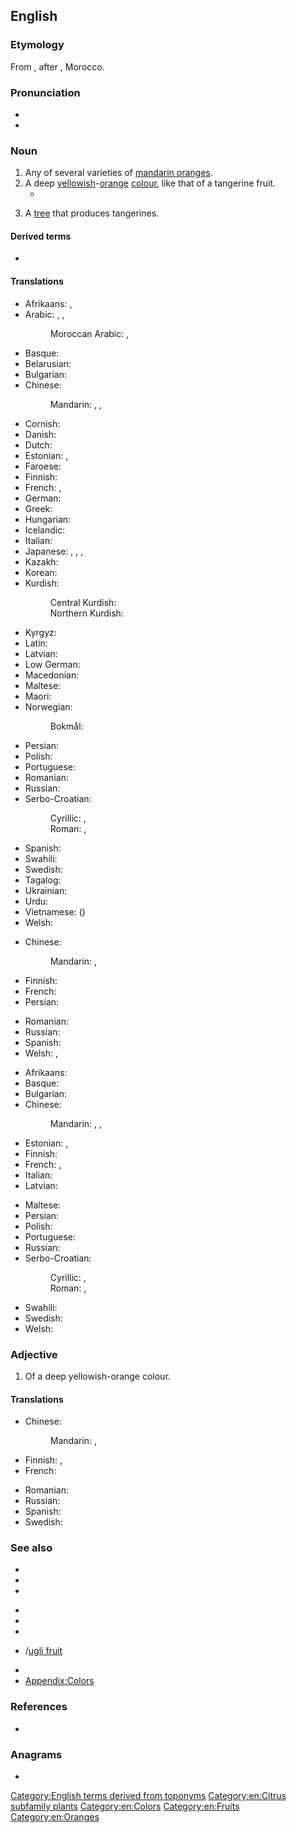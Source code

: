 {{also|Tangerine}}
==English==
{{wikipedia}}

===Etymology===
From {{der|en|fr|Tanger}} {{suffix|en||ine}}, after {{w|Tangier}}, Morocco.

===Pronunciation===
* {{IPA|en|/ˈtæn.dʒəˌɹin/|/ˈtæn.dʒɜɹˌin/}}
* {{audio|en|LL-Q1860 (eng)-Vealhurl-tangerine.wav|Audio (RP)}}

===Noun===
{{en-noun}}

# Any of several varieties of [[mandarin orange]]s.
# A deep [[yellow]]ish-[[orange]] [[colour]], like that of a tangerine fruit.
#* {{quote-book|en|year=2020|author=[[w:Brit Bennett|Brit Bennett]]|title=[[w:The Vanishing Half|The Vanishing Half]]|publisher=Dialogue Books|page=343|passage=The sun was beginning to set, and under the '''tangerine''' sky, Reese tugged his undershirt over his head.}}
#: {{color panel|F28500}}
# A [[tree]] that produces tangerines.
#: {{syn|en|{{taxlink|Citrus tangerina|species|ver=180302}}}}
#: {{hyper|en|mandarin orange}}

====Derived terms====
* {{l|en|tangelo}}

====Translations====
{{trans-top|fruit}}
* Afrikaans: {{t+|af|nartjie}}, {{t+|af|mandaryn}}
* Arabic: {{t|ar|مَنْدَرِين}}, {{t|ar|يُوسُفِيّ}}, {{t|ar|أَفَنْدِيّ}}
*: Moroccan Arabic: {{t|ary|مندرين|m|tr=mandarīn}} {{qualifier|collective}}, {{t|ary|مندرينة|f|tr=mandarīna}} {{qualifier|singulative}}
* Basque: {{t+|eu|mandarina}}
* Belarusian: {{t|be|мандары́н|m|sc=Cyrl}}
* Bulgarian: {{t+|bg|мандари́на|f}}
* Chinese:
*: Mandarin: {{t+|cmn|橘子|tr=júzi|sc=Hani}}, {{t+|cmn|甌柑}}, {{t+|cmn|瓯柑|tr=ōugān}}
* Cornish: {{t|kw|tanjerin|m}}
* Danish: {{t+|da|mandarin|c}}
* Dutch: {{t+|nl|mandarijn|n}}
* Estonian: {{t|et|tangeriin}}, {{t|et|mandariin}}
* Faroese: {{t|fo|mandarin|f}}
* Finnish: {{t+|fi|tangeriini}}
* French: {{t+|fr|tangerine|f}}, {{t+|fr|mandarine|f}}
* German: {{t+|de|Mandarine|f}}
* Greek: {{t+|el|μανταρίνι|n}}
* Hungarian: {{t+|hu|mandarin}}
* Icelandic: {{t+|is|tangerína|f}}
* Italian: {{t+|it|mandarino|m}}
* Japanese: {{t|ja|タンジェリン|tr=tanjerin|sc=Jpan}}, {{t+|ja|みかん|tr=mikan}}, {{t+|ja|ミカン|tr=mikan|sc=Jpan}}, {{t+|ja|蜜柑|tr=みかん, mikan|sc=Jpan}}
* Kazakh: {{t|kk|мандарин}}
* Korean: {{t+|ko|귤}}
* Kurdish:
*: Central Kurdish: {{t+|ckb|لالەنگی}}
*: Northern Kurdish: {{t+|kmr|lalengî|f}}
{{trans-mid}}
* Kyrgyz: {{t+|ky|мандарин}}
* Latin: {{t|la|citrus tangerina|f}}
* Latvian: {{t|lv|mandarīns|m}}
* Low German: {{t|nds|Mandarien|f}}
* Macedonian: {{t|mk|мандарина|f}}
* Maltese: {{t|mt|mandolina|f}}
* Maori: {{t|mi|manarini}}
* Norwegian:
*: Bokmål: {{t|nb|tangerin|m}}
* Persian: {{t+|fa|نارنگی|tr=nârengi|sc=fa-Arab}}
* Polish: {{t+|pl|mandarynka|f}}
* Portuguese: {{t+|pt|tangerina|f}}
* Romanian: {{t+|ro|tangerină|f}}
* Russian: {{t+|ru|мандари́н|m}}
* Serbo-Croatian:
*: Cyrillic: {{t|sh|тангерина|f|sc=Cyrl}}, {{t|sh|мандарина|f|sc=Cyrl}}
*: Roman: {{t+|sh|tangerina|f}}, {{t+|sh|mandarina|f}}
* Spanish: {{t+|es|mandarina|f}}
* Swahili: {{t+|sw|chenza}}
* Swedish: {{t+|sv|tangerin|c}}
* Tagalog: {{t|tl|ponkan}}
* Ukrainian: {{t|uk|мандари́н|m|sc=Cyrl}}
* Urdu: {{t|ur|طنجہ کا باشندہ|tr=tunja ka bashinda}}
* Vietnamese: {{t+|vi|quýt|alt=quả quýt}} ({{t|vi|[[果]][[橘]]|sc=Hani}})
* Welsh: {{t|cy|tanjerîn|m|f}}
{{trans-bottom}}

{{trans-top|colour}}
* Chinese:
*: Mandarin: {{t|cmn|橘紅色}}, {{t|cmn|橘红色|tr=júhóngsè}}
* Finnish: {{t|fi|[[tangeriinin]] [[oranssi]]}}
* French: {{t+|fr|mandarine}}
* Persian: {{t+|fa|نارنجی|tr=nârenji}}
{{trans-mid}}
* Romanian: {{t+|ro|portocaliu}}
* Russian: {{t-needed|ru}}
* Spanish: {{t+|es|naranja|m}}
* Welsh: {{t|cy|tanjerîn}}, {{t|cy|melyngoch}}
{{trans-bottom}}

{{trans-top|tree}}
* Afrikaans: {{t|af|nartjieboom}}
* Basque: {{t+|eu|mandarinondo}}
* Bulgarian: {{t+|bg|мандари́на|f}}
* Chinese:
*: Mandarin: {{t+|cmn|橘子|tr=júzi|sc=Hani}}, {{t+|cmn|甌柑}}, {{t+|cmn|瓯柑|tr=ōugān}}
* Estonian: {{t|et|tangeriinipuu}}, {{t|et|mandariinipuu}}
* Finnish: {{t|fi|[[tangeriini]][[puu]]}}
* French: {{t|fr|tangerinier|f}}, {{t+|fr|mandarinier|m}}
* Italian: {{t+|it|mandarino|m}}
* Latvian: {{t|lv|mandarīns|m}}
{{trans-mid}}
* Maltese: {{t|mt|mandolina|f}}
* Persian: {{t+|fa|نارنگی|tr=nârengi}}
* Polish: {{t+|pl|mandarynka|f}}
* Portuguese: {{t+|pt|tangerineira|f}}
* Russian: {{t+|ru|мандари́н|m}}
* Serbo-Croatian:
*: Cyrillic: {{t|sh|тангерина|f|sc=Cyrl}}, {{t|sh|мандарина|f|sc=Cyrl}}
*: Roman: {{t+|sh|tangerina|f}}, {{t+|sh|mandarina|f}}
* Swahili: {{t|sw|mchenza}}
* Swedish: {{t|sv|tangerinträd|n}}
* Welsh: {{t|cy|tanjerîn|m|f}}
{{trans-bottom}}

===Adjective===
{{en-adj|?}}

# Of a deep yellowish-orange colour.

====Translations====
{{trans-top|colour}}
* Chinese:
*: Mandarin: {{t|cmn|[[橘紅色]][[的]]}}, {{t|cmn|[[橘红色]][[的]]|tr=júhóngsè de}}
* Finnish: {{t|fi|[[tangeriinin]] [[oranssi]]}}, {{t+|fi|värinen|alt=tangeriinin värinen}}
* French: {{t+|fr|mandarine}}
{{trans-mid}}
* Romanian: {{t+|ro|portocaliu}}
* Russian: {{t+|ru|мандари́новый}}
* Spanish: {{t+|es|anaranjado}}
* Swedish: {{t|sv|orangeröd}}
{{trans-bottom}}

===See also===
{{top3}}
* {{l|en|clementine}}
* {{l|en|mandarine}}
* {{l|en|minneola}}
{{mid3}}
* {{l|en|nartjie}}
* {{l|en|ortanique}}
* {{l|en|satsuma}}
{{mid3}}
* {{l|en|ugli}}/[[ugli fruit]]
* {{l|en|Van der Hum}}
* [[Appendix:Colors]]
{{bottom}}

===References===
* {{pedia}}

===Anagrams===
* {{anagrams|en|a=aeeginnrt|Argentine|antigreen|argentine|intragene}}

[[Category:English terms derived from toponyms]]
[[Category:en:Citrus subfamily plants]]
[[Category:en:Colors]]
[[Category:en:Fruits]]
[[Category:en:Oranges]]